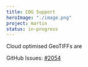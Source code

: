 ```yaml
---
title: COG Support
heroImage: "./image.png"
project: martin
status: in-progress
---
```


Cloud optimised GeoTIFFs are

GitHub Issues: [#2054](https://github.com/maplibre/martin/issues/2054)
